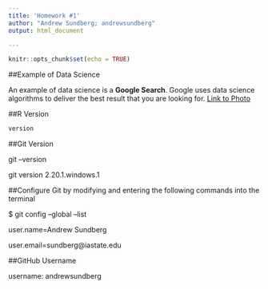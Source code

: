 ```yaml
---
title: 'Homework #1'
author: "Andrew Sundberg; andrewsundberg"
output: html_document

---
```


```r
knitr::opts_chunk$set(echo = TRUE)
```


##Example of Data Science

  An example of data science is a **Google Search**.  Google uses data science algorithms to deliver the best result that you are looking for. [Link to Photo](https://cdn-images-1.medium.com/max/1200/1*E1haIGB9K4K89PsFZgm-pw.jpeg)

##R Version

```r
version
```

##Git Version

git --version

git version 2.20.1.windows.1
 
    
##Configure Git by modifying and entering the following commands into the terminal

$ git config --global --list

user.name=Andrew Sundberg

user.email=sundberg@iastate.edu
    
##GitHub Username

username: andrewsundberg

